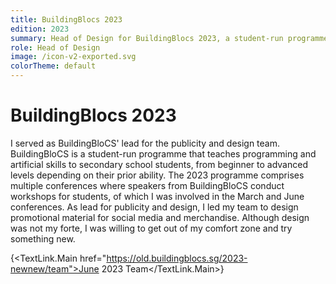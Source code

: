 ```yaml
---
title: BuildingBlocs 2023
edition: 2023
summary: Head of Design for BuildingBlocs 2023, a student-run programme teaching students all around Singapore how to code.
role: Head of Design
image: /icon-v2-exported.svg
colorTheme: default
---
```



# BuildingBlocs 2023

I served as BuildingBloCS' lead for the publicity and design team. BuildingBloCS is a student-run programme that teaches programming and artificial skills to secondary school students, from beginner to advanced levels depending on their prior ability. The 2023 programme comprises multiple conferences where speakers from BuildingBloCS conduct workshops for students, of which I was involved in the March and June conferences. As lead for publicity and design, I led my team to design promotional material for social media and merchandise. Although design was not my forte, I was willing to get out of my comfort zone and try something new.

{<TextLink.Main href="https://old.buildingblocs.sg/2023-newnew/team">June 2023 Team</TextLink.Main>}